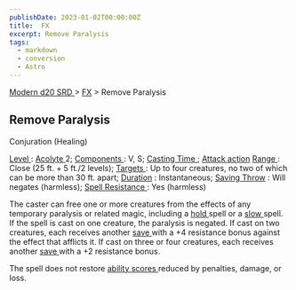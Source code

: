 ```yaml
---
publishDate: 2023-01-02T00:00:00Z
title:  FX
excerpt: Remove Paralysis
tags:
  - markdown
  - conversion
  - Astro
---
```


[ Modern d20 SRD ](/#modernD20) > [ FX](modern-d20-srd-fx-index) > Remove Paralysis

##  Remove Paralysis

Conjuration (Healing)

[ Level ](modern-d20-srd-fx-level) : [ Acolyte ](modern-d20-srd-classes-advanced-acolyte) 2; [ Components ](modern-d20-srd-fx-components) : V, S; [Casting Time ](modern-d20-srd-fx-casting-time) ; [ Attack action](modern-d20-srd-combat-attack-actions) [ Range ](modern-d20-srd-fx-range) :
Close (25 ft. + 5 ft./2 levels); [ Targets ](modern-d20-srd-fx-target) : Up to
four creatures, no two of which can be more than 30 ft. apart; [ Duration](modern-d20-srd-fx-duration) : Instantaneous; [ Saving Throw](modern-d20-srd-basics-saving-throws) : Will negates (harmless); [ Spell Resistance ](modern-d20-srd-special-abilities-spell-resistance) : Yes
(harmless)

The caster can free one or more creatures from the effects of any temporary
paralysis or related magic, including a [ hold ](modern-d20-srd-fx-hold-person) spell or a [ slow ](modern-d20-srd-fx-slow) spell. If the spell is
cast on one creature, the paralysis is negated. If cast on two creatures, each
receives another [ save ](modern-d20-srd-basics-saving-throws) with a +4
resistance bonus against the effect that afflicts it. If cast on three or four
creatures, each receives another [ save ](modern-d20-srd-basics-saving-throws)
with a +2 resistance bonus.

The spell does not restore [ ability scores ](modern-d20-srd-basics-ability-scores) reduced by penalties, damage, or loss.

